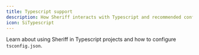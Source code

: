 ```yaml
---
title: Typescript support
description: How Sheriff interacts with Typescript and recommended configurations.
icon: SiTypescript
---
```



Learn about using Sheriff in Typescript projects and how to configure `tsconfig.json`.

<Cards>
  <Card
    href="/docs/typescript-support/eslint-config-ts"
    title="eslint.config.ts"
    description="Using Sheriff with a Typescript-based ESLint configuration file."
  />
  <Card
    href="/docs/typescript-support/tsconfig-guidelines"
    title="TSConfig guidelines"
    description="Recommended tsconfig.json settings when using Sheriff."
   />
</Cards>